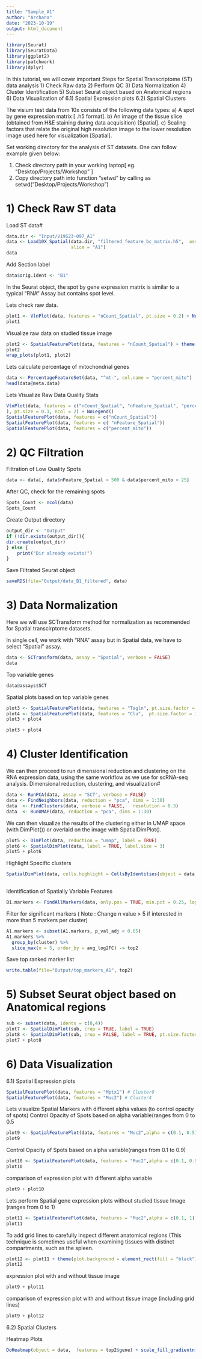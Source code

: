 ```yaml
---
title: "Sample_A1"
author: "Archana"
date: "2023-10-19"
output: html_document
---
```





```r

library(Seurat)
library(SeuratData)
library(ggplot2)
library(patchwork)
library(dplyr)
```


In this tutorial, we will cover important Steps for Spatial Transcriptome (ST) data analysis 1) Check Raw data 2) Perform QC 3) Data Normalization 4) Cluster Identification 5) Subset Seurat object based on Anatomical regions 6) Data Visualization of 6.1) Spatial Expression plots 6.2) Spatial Clusters

The visium test data from 10x consists of the following data types: a) A spot by gene expression matrix [ .h5 format]. b) An image of the tissue slice (obtained from H&E staining during data acquisition) [Spatial]. c) Scaling factors that relate the original high resolution image to the lower resolution image used here for visualization [Spatial].


Set working directory for the analysis of ST datasets. One can follow example given below: 

1) Check directory path in your working laptop[ eg. "Desktop/Projects/Workshop" ] 
2) Copy directory path into function "setwd" by calling as setwd("Desktop/Projects/Workshop")


# 1) Check Raw ST data

Load ST data#

```r

data.dir <- "Input/V19S23-097_A1"
data <- Load10X_Spatial(data.dir, "filtered_feature_bc_matrix.h5",  assay = "Spatial",
                        slice = "A1")
data
```

Add Section label

```r
data$orig.ident <- "B1"

```

In the Seurat object, the spot by gene expression matrix is similar to a typical "RNA" Assay but contains spot level.

Lets check raw data.

```r
plot1 <- VlnPlot(data, features = "nCount_Spatial", pt.size = 0.2) + NoLegend() 
plot1
```

Visualize raw data on studied tissue image

```r

plot2 <- SpatialFeaturePlot(data, features = "nCount_Spatial") + theme(legend.position = "right")
plot2
wrap_plots(plot1, plot2)
```

Lets calculate percentage of mitochondrial genes

```r
data <- PercentageFeatureSet(data, "^mt-", col.name = "percent_mito")
head(data@meta.data)
```

Lets Visualize Raw Data Quality Stats

```r
VlnPlot(data, features = c("nCount_Spatial", "nFeature_Spatial", "percent_mito"
), pt.size = 0.1, ncol = 2) + NoLegend()
SpatialFeaturePlot(data, features = c("nCount_Spatial"))
SpatialFeaturePlot(data, features = c( "nFeature_Spatial"))
SpatialFeaturePlot(data, features = c("percent_mito"))
```

# 2) QC Filtration

Filtration of Low Quality Spots

```r

data <- data[, data$nFeature_Spatial > 500 & data$percent_mito < 25]
```

After QC, check for the remaining spots

```r
Spots_Count <- ncol(data)
Spots_Count 
```

Create Output directory

```r
output_dir <- "Output" 
if (!dir.exists(output_dir)){
dir.create(output_dir)
} else {
    print("Dir already exists!")
}
```

Save Filtrated Seurat object

```r
saveRDS(file="Output/data_B1_filtered", data)
```

# 3) Data Normalization

Here we will use SCTransform method for normalization as recommended for Spatial transcirptome datasets.

In single cell, we work with "RNA" assay but in Spatial data, we have to select "Spatial" assay.

```r
data <- SCTransform(data, assay = "Spatial", verbose = FALSE)
data
```

Top variable genes

```r
data@assays$SCT
```

Spatial plots based on top variable genes

```r

plot3 <- SpatialFeaturePlot(data, features = "Tagln", pt.size.factor = 1.5)
plot4 <- SpatialFeaturePlot(data, features = "Clu",  pt.size.factor = 1.5)
plot3 + plot4

```

```r
plot3 + plot4
```

# 4) Cluster Identification

We can then proceed to run dimensional reduction and clustering on the RNA expression data, using the same workflow as we use for scRNA-seq analysis. Dimensional reduction, clustering, and visualization#

```r
data <- RunPCA(data, assay = "SCT", verbose = FALSE)
data <- FindNeighbors(data, reduction = "pca", dims = 1:30)
data  <- FindClusters(data, verbose = FALSE,   resolution = 0.3)
data  <- RunUMAP(data, reduction = "pca", dims = 1:30) 
```

We can then visualize the results of the clustering either in UMAP space (with DimPlot()) or overlaid on the image with SpatialDimPlot().

```r
plot5 <- DimPlot(data, reduction = "umap", label = TRUE)
plot6 <- SpatialDimPlot(data, label = TRUE, label.size = 3)
plot5 + plot6
```

Highlight Specific clusters

```r

SpatialDimPlot(data, cells.highlight = CellsByIdentities(object = data, idents = c(2, 1, 4, 3,
                                                                                   5, 8)), facet.highlight = TRUE, ncol = 3)


```

Identification of Spatially Variable Features

```r

B1.markers <- FindAllMarkers(data, only.pos = TRUE, min.pct = 0.25, logfc.threshold = 0.25)
```

Filter for significant markers ( Note : Change n value \> 5 if interested in more than 5 markers per cluster)

```r
A1.markers <- subset(A1.markers, p_val_adj < 0.05)
A1.markers %>%
  group_by(cluster) %>%
  slice_max(n = 5, order_by = avg_log2FC) -> top2 
```

Save top ranked marker list

```r
write.table(file="Output/top_markers_A1", top2)
```

# 5) Subset Seurat object based on Anatomical regions

```r
sub <- subset(data, idents = c(0,4)) 
plot7 <- SpatialDimPlot(sub, crop = TRUE, label = TRUE)
plot8 <- SpatialDimPlot(sub, crop = FALSE, label = TRUE, pt.size.factor = 1, label.size = 3)
plot7 + plot8
```

# 6) Data Visualization

6.1) Spatial Expression plots

```r

SpatialFeaturePlot(data, features = "Mptx1") # Cluster0 
SpatialFeaturePlot(data, features = "Muc2") # Cluster4 

```

Lets visualize Spatial Markers with different alpha values (to control opacity of spots) Control Opacity of Spots based on alpha variable(ranges from 0 to 0.5

```r

plot9 <- SpatialFeaturePlot(data, features = "Muc2",alpha = c(0.1, 0.5)) # Cluster4 
plot9
```

Control Opacity of Spots based on alpha variable(ranges from 0.1 to 0.9)

```r

plot10 <- SpatialFeaturePlot(data, features = "Muc2",alpha = c(0.1, 0.9)) # Cluster4 
plot10
```

comparison of expression plot with different alpha variable

```r

plot9 + plot10 
```

Lets perform Spatial gene expression plots without studied tissue Image (ranges from 0 to 1)

```r

plot11 <- SpatialFeaturePlot(data, features = "Muc2",alpha = c(0.1, 1),image.alpha = 0.1) # Cluster4 
plot11
```

To add grid lines to carefully inspect different anatomical regions (This technique is sometimes useful when examining tissues with distinct compartments, such as the spleen.

```r
plot12 <- plot11 + theme(plot.background = element_rect(fill = "black") )
plot12
```

expression plot with and without tissue image

```r
plot9 + plot11
```

comparison of expression plot with and without tissue image (including grid lines)

```r
plot9 + plot12
```

6.2) Spatial Clusters

Heatmap Plots

```r

DoHeatmap(object = data,  features = top2$gene) + scale_fill_gradientn(colors = c("#3399FF", "black", "#FF6666"))
```
